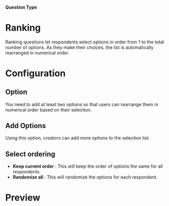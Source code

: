 
#### Question Type

# Ranking

Ranking questions let respondents select options in order from 1 to the total number of options. As they make their choices, the list is automatically rearranged in numerical order.

<MdxImage
  src={Ranking}
  alt="Overview of Ranking question type"
  quality="100"
  className="max-w-full rounded-lg sm:max-w-3xl"
/>

# Configuration

## Option

You need to add at least two options so that users can rearrange them in numerical order based on their selection.

## Add Options

Using this option, creators can add more options to the selection list.

## Select ordering

- **Keep current order** : This will keep the order of options the same for all respondents.
- **Randomize all** : This will randomize the options for each respondent.

# Preview

<MdxImage
  src={RankingPreview}
  alt="Preview of Ranking question type"
  quality="100"
  className="max-w-full rounded-lg sm:max-w-lg"
/>
